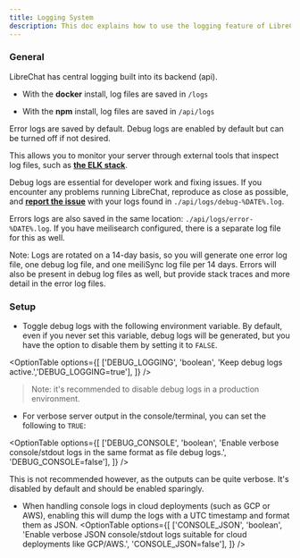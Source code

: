 ```yaml
---
title: Logging System
description: This doc explains how to use the logging feature of LibreChat, which saves error and debug logs in the `/api/logs` folder. You can use these logs to troubleshoot issues, monitor your server, and report bugs. You can also disable debug logs if you want to save space.
---
```


### General

LibreChat has central logging built into its backend (api).

- With the **docker** install, log files are saved in `/logs`

<FileTree>
  <FileTree.Folder name="librechat" defaultOpen>
    <FileTree.Folder name="logs" defaultOpen>
      <FileTree.File name="debug-2024-01-01.log" active/>
      <FileTree.File name="error-2024-01-01.log" active/>
      <FileTree.File name="meiliSync-2024-01-01.log" active/>
    </FileTree.Folder>
  </FileTree.Folder>
</FileTree>

- With the **npm** install, log files are saved in `/api/logs`

<FileTree>
  <FileTree.Folder name="librechat" defaultOpen>
      <FileTree.Folder name="api" defaultOpen>
        <FileTree.Folder name="logs" defaultOpen>
        <FileTree.File name="debug-2024-01-01.log" active/>
        <FileTree.File name="error-2024-01-01.log" active/>
        <FileTree.File name="meiliSync-2024-01-01.log" active/>
        </FileTree.Folder>
      </FileTree.Folder>  
  </FileTree.Folder>
</FileTree>

Error logs are saved by default. Debug logs are enabled by default but can be turned off if not desired.

This allows you to monitor your server through external tools that inspect log files, such as **[the ELK stack](https://aws.amazon.com/what-is/elk-stack/)**.

Debug logs are essential for developer work and fixing issues. If you encounter any problems running LibreChat, reproduce as close as possible, and **[report the issue](https://github.com/danny-avila/LibreChat/issues)** with your logs found in `./api/logs/debug-%DATE%.log`. 

Errors logs are also saved in the same location: `./api/logs/error-%DATE%.log`. If you have meilisearch configured, there is a separate log file for this as well.

<Callout type="note" title="Note:">
Note: Logs are rotated on a 14-day basis, so you will generate one error log file, one debug log file, and one meiliSync log file per 14 days.
Errors will also be present in debug log files as well, but provide stack traces and more detail in the error log files.
</Callout>

### Setup

- Toggle debug logs with the following environment variable. By default, even if you never set this variable, debug logs will be generated, but you have the option to disable them by setting it to `FALSE`.

<OptionTable
  options={[
    ['DEBUG_LOGGING', 'boolean', 'Keep debug logs active.','DEBUG_LOGGING=true'],
  ]}
/>

> Note: it's recommended to disable debug logs in a production environment.

- For verbose server output in the console/terminal, you can set the following to `TRUE`:

<OptionTable
  options={[
    ['DEBUG_CONSOLE', 'boolean', 'Enable verbose console/stdout logs in the same format as file debug logs.', 'DEBUG_CONSOLE=false'],
  ]}
/>

This is not recommended however, as the outputs can be quite verbose. It's disabled by default and should be enabled sparingly.

- When handling console logs in cloud deployments (such as GCP or AWS), enabling this will dump the logs with a UTC timestamp and format them as JSON.
<OptionTable
  options={[
    ['CONSOLE_JSON', 'boolean', 'Enable verbose JSON console/stdout logs suitable for cloud deployments like GCP/AWS.', 'CONSOLE_JSON=false'],
  ]}
/>